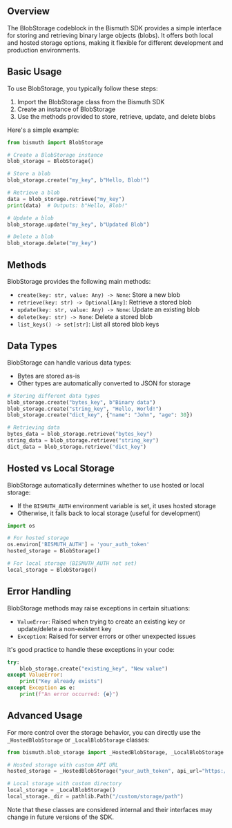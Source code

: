 ## Overview

The BlobStorage codeblock in the Bismuth SDK provides a simple interface for storing and retrieving binary large objects (blobs). It offers both local and hosted storage options, making it flexible for different development and production environments.

## Basic Usage

To use BlobStorage, you typically follow these steps:

1. Import the BlobStorage class from the Bismuth SDK
2. Create an instance of BlobStorage
3. Use the methods provided to store, retrieve, update, and delete blobs

Here's a simple example:

```python
from bismuth import BlobStorage

# Create a BlobStorage instance
blob_storage = BlobStorage()

# Store a blob
blob_storage.create("my_key", b"Hello, Blob!")

# Retrieve a blob
data = blob_storage.retrieve("my_key")
print(data)  # Outputs: b"Hello, Blob!"

# Update a blob
blob_storage.update("my_key", b"Updated Blob")

# Delete a blob
blob_storage.delete("my_key")
```

## Methods

BlobStorage provides the following main methods:

- `create(key: str, value: Any) -> None`: Store a new blob
- `retrieve(key: str) -> Optional[Any]`: Retrieve a stored blob
- `update(key: str, value: Any) -> None`: Update an existing blob
- `delete(key: str) -> None`: Delete a stored blob
- `list_keys() -> set[str]`: List all stored blob keys

## Data Types

BlobStorage can handle various data types:

- Bytes are stored as-is
- Other types are automatically converted to JSON for storage

```python
# Storing different data types
blob_storage.create("bytes_key", b"Binary data")
blob_storage.create("string_key", "Hello, World!")
blob_storage.create("dict_key", {"name": "John", "age": 30})

# Retrieving data
bytes_data = blob_storage.retrieve("bytes_key")
string_data = blob_storage.retrieve("string_key")
dict_data = blob_storage.retrieve("dict_key")
```

## Hosted vs Local Storage

BlobStorage automatically determines whether to use hosted or local storage:

- If the `BISMUTH_AUTH` environment variable is set, it uses hosted storage
- Otherwise, it falls back to local storage (useful for development)

```python
import os

# For hosted storage
os.environ['BISMUTH_AUTH'] = 'your_auth_token'
hosted_storage = BlobStorage()

# For local storage (BISMUTH_AUTH not set)
local_storage = BlobStorage()
```

## Error Handling

BlobStorage methods may raise exceptions in certain situations:

- `ValueError`: Raised when trying to create an existing key or update/delete a non-existent key
- `Exception`: Raised for server errors or other unexpected issues

It's good practice to handle these exceptions in your code:

```python
try:
    blob_storage.create("existing_key", "New value")
except ValueError:
    print("Key already exists")
except Exception as e:
    print(f"An error occurred: {e}")
```

## Advanced Usage

For more control over the storage behavior, you can directly use the `_HostedBlobStorage` or `_LocalBlobStorage` classes:

```python
from bismuth.blob_storage import _HostedBlobStorage, _LocalBlobStorage

# Hosted storage with custom API URL
hosted_storage = _HostedBlobStorage("your_auth_token", api_url="https://custom-api.example.com")

# Local storage with custom directory
local_storage = _LocalBlobStorage()
local_storage._dir = pathlib.Path("/custom/storage/path")
```

Note that these classes are considered internal and their interfaces may change in future versions of the SDK.
